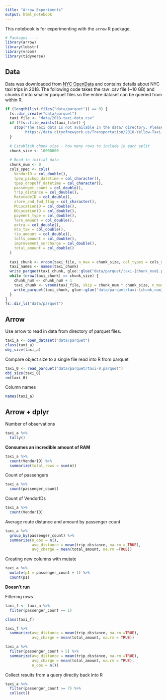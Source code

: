```yaml
---
title: "Arrow Experiments"
output: html_notebook
---
```


This notebook is for experimenting with the `arrow` R package.

```r
# Packages ----
library(arrow)
library(lobstr)
library(vroom)
library(tidyverse)
```

## Data
Data was downloaded from [NYC OpenData](https://data.cityofnewyork.us/Transportation/2018-Yellow-Taxi-Trip-Data/t29m-gskq) and contains details about NYC taxi trips in 2018. The following code takes the raw .csv file (~10 GB) and chunks it into smaller parquet files so the entire dataset can be queried from within R.
```r
if (length(list.files("data/parquet")) == 0) {
  fs::dir_create("data/parquet")
  taxi_file <- "data/2018-taxi-data.csv"
  if (!fs::file_exists(taxi_file)) {
    stop("The taxi data is not available in the data/ directory. Please download the data from
         https://data.cityofnewyork.us/Transportation/2018-Yellow-Taxi-Trip-Data/t29m-gskq and update the filepath if necessary.", call. = FALSE)
  }
  
  # Establish chunk size - how many rows to include in each split
  chunk_size <- 10000000
  
  # Read in initial data
  chunk_num <- 0
  cols_spec <- cols(
    VendorID = col_double(),
    tpep_pickup_datetime = col_character(),
    tpep_dropoff_datetime = col_character(),
    passenger_count = col_double(),
    trip_distance = col_double(),
    RatecodeID = col_double(),
    store_and_fwd_flag = col_character(),
    PULocationID = col_double(),
    DOLocationID = col_double(),
    payment_type = col_double(),
    fare_amount = col_double(),
    extra = col_double(),
    mta_tax = col_double(),
    tip_amount = col_double(),
    tolls_amount = col_double(),
    improvement_surcharge = col_double(),
    total_amount = col_double()
  )
  
  taxi_chunk <- vroom(taxi_file, n_max = chunk_size, col_types = cols_spec)
  taxi_names <- names(taxi_chunk)
  write_parquet(taxi_chunk, glue::glue("data/parquet/taxi-{chunk_num}.parquet"))
  while (nrow(taxi_chunk) == chunk_size) {
    chunk_num <- chunk_num + 1
    taxi_chunk <- vroom(taxi_file, skip = chunk_num * chunk_size, n_max = chunk_size, col_names = taxi_names, col_types = cols_spec)
    write_parquet(taxi_chunk, glue::glue("data/parquet/taxi-{chunk_num}.parquet"))
  }
}  
fs::dir_ls("data/parquet")
```

## Arrow
Use arrow to read in data from directory of parquet files.
```r
taxi_a <- open_dataset("data/parquet")
class(taxi_a)
obj_size(taxi_a)
```

Compare object size to a single file read into R from parquet
```r
taxi_0 <- read_parquet("data/parquet/taxi-0.parquet")
obj_size(taxi_0)
rm(taxi_0)
```

Column names
```r
names(taxi_a)
```

## Arrow + dplyr

Number of observations
```r
taxi_a %>% 
  tally()
```
**Consumes an incredible amount of RAM**

```r
taxi_a %>% 
  count(VendorID) %>% 
  summarize(total_rows = sum(n))
```

Count of passengers
```r
taxi_a %>% 
  count(passenger_count)
```

Count of VendorIDs
```r
taxi_a %>% 
  count(VendorID)
```

Average route distance and amount by passenger count
```r
taxi_a %>% 
  group_by(passenger_count) %>% 
  summarize(n_obs = n(),
            avg_distance = mean(trip_distance, na.rm = TRUE),
            avg_charge = mean(total_amount, na.rm =TRUE))
```

Creating new columns with mutate
```r
taxi_a %>% 
  mutate(p1 = passenger_count + 1) %>% 
  count(p1)
```
**Doesn't run**

Filtering rows
```r
taxi_f <- taxi_a %>% 
  filter(passenger_count == 1)

class(taxi_f)
```

```r
taxi_f %>% 
  summarize(avg_distance = mean(trip_distance, na.rm =TRUE),
            avg_charge = mean(total_amount, na.rm = TRUE))
```

```r
taxi_a %>% 
  filter(passenger_count > 5) %>% 
  summarize(avg_distance = mean(trip_distance, na.rm =TRUE),
            avg_charge = mean(total_amount, na.rm = TRUE),
            n_obs = n())
```
Collect results from a query directly back into R
```r
taxi_a %>% 
  filter(passenger_count >= 7) %>% 
  collect()
```

